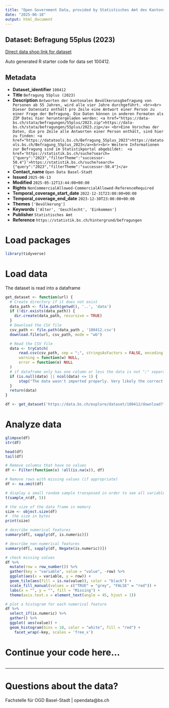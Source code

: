 ```yaml
---
title: "Open Government Data, provided by Statistisches Amt des Kantons Basel-Stadt - Fachstelle OGD"
date: "2025-06-18"
output: html_document
---
```


## Dataset: Befragung 55plus (2023)

[Direct data shop link for dataset](https://data.bs.ch/explore/dataset/100412)

Auto generated R starter code for data set 100412.

## Metadata

- **Dataset_identifier** `100412`
- **Title** `Befragung 55plus (2023)`
- **Description** `Antworten der kantonalen Bevölkerunsgbefragung von Personen ab 55 Jahren, wird alle vier Jahre durchgeführt. <br><br> Dieser Datensatz enthält pro Zeile eine Antwort einer Person zu einer Frage der Befragung. Die Daten können in anderen Formaten als ZIP Datei hier heruntergeladen werden: <a href="https://data-bs.ch/stata/befragungen/55plus/2023.zip">https://data-bs.ch/stata/befragungen/55plus/2023.zip</a> <br>Eine Vorschau der Daten, die pro Zeile alle Antworten einer Person enthält, sind hier zu finden: <a href="https://datatools.bs.ch/Befragung_55plus_2023">https://datatools.bs.ch/Befragung_55plus_2023</a><br><br> Weitere Informationen zur Befragung sind im Statistikportal abgebildet:  <a href='https://statistik.bs.ch/suche?search={"query":"2023","filterTheme":"successor-50.4"}'>https://statistik.bs.ch/suche?search={"query":"2023","filterTheme":"successor-50.4"}</a>`
- **Contact_name** `Open Data Basel-Stadt`
- **Issued** `2025-06-13`
- **Modified** `2025-05-12T13:44:00+00:00`
- **Rights** `NonCommercialAllowed-CommercialAllowed-ReferenceRequired`
- **Temporal_coverage_start_date** `2022-12-31T23:00:00+00:00`
- **Temporal_coverage_end_date** `2023-12-30T23:00:00+00:00`
- **Themes** `['Bevölkerung']`
- **Keywords** `['Alter', 'Geschlecht', 'Einkommen']`
- **Publisher** `Statistisches Amt`
- **Reference** `https://statistik.bs.ch/hintergrund/befragungen`


# Load packages

```r

library(tidyverse)
```

# Load data

The dataset is read into a dataframe

```r
get_dataset <- function(url) {
  # Create directory if it does not exist
  data_path <- file.path(getwd(), '..', 'data')
  if (!dir.exists(data_path)) {
    dir.create(data_path, recursive = TRUE)
  }
  # Download the CSV file
  csv_path <- file.path(data_path , '100412.csv')
  download.file(url, csv_path, mode = "wb")

  # Read the CSV file
  data <- tryCatch(
      read.csv(csv_path, sep = ";", stringsAsFactors = FALSE, encoding = "UTF-8"),
      warning = function(w) NULL,
      error = function(e) NULL
  )
  # if dataframe only has one column or less the data is not ";" separated
  if (is.null(data) || ncol(data) <= 1) {
      stop("The data wasn't imported properly. Very likely the correct separator couldn't be found.\nPlease check the dataset manually and adjust the code.")
  }
  return(data)
}
```

```r

df <- get_dataset('https://data.bs.ch/explore/dataset/100412/download?format=csv&timezone=Europe%2FZurich')

```

# Analyze data

```r

glimpse(df)
str(df)

head(df)
tail(df)

```

```r
# Remove columns that have no values
df <- Filter(function(x) !all(is.na(x)), df)

# Remove rows with missing values (if appropriate)
df <- na.omit(df)
```

```r
# display a small random sample transposed in order to see all variables
t(sample_n(df, 5))
```

```r
# the size of the data frame in memory
size <- object.size(df)
#  the size in bytes
print(size)
```

```r
# describe numerical features
summary(df[, sapply(df, is.numeric)])
```

```r
# describe non-numerical features
summary(df[, sapply(df, Negate(is.numeric))])
```

```r
# check missing values
df %>%
  mutate(row = row_number()) %>%
  gather(key = "variable", value = "value", -row) %>%
  ggplot(aes(x = variable, y = row)) +
  geom_tile(aes(fill = is.na(value)), color = "black") +
  scale_fill_manual(values = c("TRUE" = "grey", "FALSE" = "red")) +
  labs(x = "", y = "", fill = "Missing") +
  theme(axis.text.x = element_text(angle = 45, hjust = 1))
```

```r
# plot a histogram for each numerical feature
df %>%
  select_if(is.numeric) %>%
  gather() %>%
  ggplot( aes(value)) +
  geom_histogram(bins = 10, color = "white", fill = "red") +
    facet_wrap(~key, scales = 'free_x')
```

# Continue your code here...

```r

```
------------------------------------------------------------------------

# Questions about the data?

Fachstelle für OGD Basel-Stadt | opendata@bs.ch
